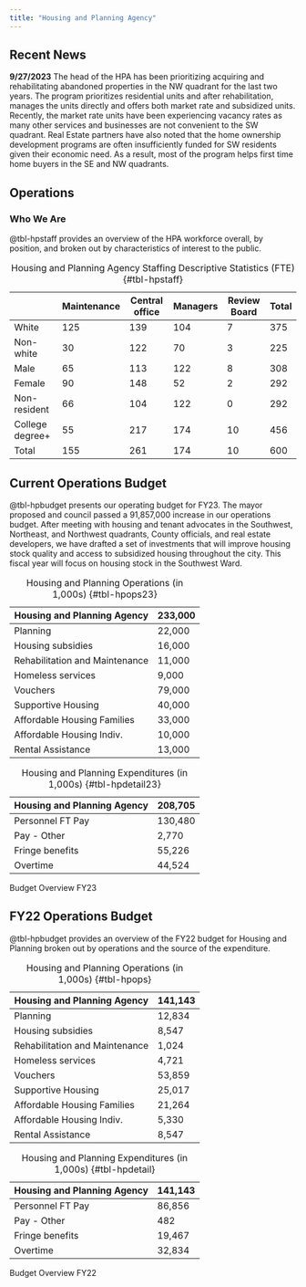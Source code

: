 ```yaml
---
title: "Housing and Planning Agency"
---
```


<!---#
## Misson Statement

The City of Hopetopia's Housing and Planning Agency's mission is to build back better by making our communities and housing more sustainable and affordable for all. Our vision will be to improve the lives of our residents by vowing to create more affordable, diverse and sustainable housing especially in the South Ward. For our stakeholders we promise a strong public engagement strategy which will include regularly scheduled meetings in which their input will be vital to our strategy and success. Overall, through our mission we promise to invest the surplus money budgeted to us for FY22 responsibly to deliver strong results for the community we serve.
--->

## Recent News

<!---#
::: callout-note
**10/6/2022** In conjunction with city-wide efforts to improve services, the Housing and Planning Agency has identified three performance goals that it will begin tracking and reporting publicly. 1. A reduction in the number of grants that take longer than 3 months to process. 2. A reduction in the share of maintenance complaints that take longer than 2 weeks to process. 3. An increase in the ratio of eligible residents to available units that are affordable.
:::
--->

::: callout-note
**9/27/2023** The head of the HPA has been prioritizing acquiring and rehabilitating abandoned properties in the NW quadrant for the last two years. The program prioritizes residential units and after rehabilitation, manages the units directly and offers both market rate and subsidized units. Recently, the market rate units have been experiencing vacancy rates as many other services and businesses are not convenient to the SW quadrant. Real Estate partners have also noted that the home ownership development programs are often insufficiently funded for SW residents given their economic need. As a result, most of the program helps first time home buyers in the SE and NW quadrants.
:::


## Operations

### Who We Are

@tbl-hpstaff provides an overview of the HPA workforce overall, by position, and broken out by characteristics of interest to the public.

|                 | Maintenance | Central office | Managers | Review Board | Total |
|-----------------|-------------|----------------|----------|--------------|-------|
| White           | 125         | 139            | 104      | 7            | 375   |
| Non-white       | 30          | 122            | 70       | 3            | 225   |
| Male            | 65          | 113            | 122      | 8            | 308   |
| Female          | 90          | 148            | 52       | 2            | 292   |
| Non-resident    | 66          | 104            | 122      | 0            | 292   |
| College degree+ | 55          | 217            | 174      | 10           | 456   |
| Total           | 155         | 261            | 174      | 10           | 600   |

: Housing and Planning Agency Staffing Descriptive Statistics (FTE) {#tbl-hpstaff}

<!---# ### How We're Doing

@tbl-hpperf summarizes our preliminary performance assessment on our newly adopted performance metrics separately by ward. City-wide, we process 1,200 grants per year and 2,000 code enforcement calls per year.

|                                         | NW   | SW   | NE   | SE   |
|-----------------------------------------|------|------|------|------|
| Eligible resident:Affordable unit ratio | 80:1 | 25:1 | 35:1 | 60:1 |
| Number of grants \< 3 month delay       | 150  | 375  | 120  | 235  |
| Maintenance calls \< 2 week response    | 120  | 300  | 250  | 20   |

: Housing and Planning Agency Performance Indicators by Ward {#tbl-hpperf}

--->

## Current Operations Budget

@tbl-hpbudget presents our operating budget for FY23. The mayor proposed and council passed a 91,857,000 increase in our operations budget. After meeting with housing and tenant advocates in the Southwest, Northeast, and Northwest quadrants, County officials, and real estate developers, we have drafted a set of investments that will improve housing stock quality and access to subsidized housing throughout the city. This fiscal year will focus on housing stock in the Southwest Ward.

::: {#tbl-hpbudget23 layout-ncol="2"}
| Housing and Planning Agency    | 233,000 |
|--------------------------------|---------|
| Planning                       | 22,000  |
| Housing subsidies              | 16,000  |
| Rehabilitation and Maintenance | 11,000   |
| Homeless services              | 9,000   |
| Vouchers                       | 79,000  |
| Supportive Housing             | 40,000  |
| Affordable Housing Families    | 33,000  |
| Affordable Housing Indiv.      | 10,000   |
| Rental Assistance              | 13,000  |

: Housing and Planning Operations (in 1,000s) {#tbl-hpops23}

| Housing and Planning Agency | 208,705 |
|-----------------------------|---------|
| Personnel FT Pay            | 130,480 |
| Pay - Other                 | 2,770   |
| Fringe benefits             | 55,226  |
| Overtime                    | 44,524  |

: Housing and Planning Expenditures (in 1,000s) {#tbl-hpdetail23}

Budget Overview FY23
:::

## FY22 Operations Budget

@tbl-hpbudget provides an overview of the FY22 budget for Housing and Planning broken out by operations and the source of the expenditure.

::: {#tbl-hpbudget layout-ncol="2"}
| Housing and Planning Agency    | 141,143 |
|--------------------------------|---------|
| Planning                       | 12,834  |
| Housing subsidies              | 8,547   |
| Rehabilitation and Maintenance | 1,024   |
| Homeless services              | 4,721   |
| Vouchers                       | 53,859  |
| Supportive Housing             | 25,017  |
| Affordable Housing Families    | 21,264  |
| Affordable Housing Indiv.      | 5,330   |
| Rental Assistance              | 8,547   |

: Housing and Planning Operations (in 1,000s) {#tbl-hpops}

| Housing and Planning Agency | 141,143 |
|-----------------------------|---------|
| Personnel FT Pay            | 86,856  |
| Pay - Other                 | 482     |
| Fringe benefits             | 19,467  |
| Overtime                    | 32,834  |

: Housing and Planning Expenditures (in 1,000s) {#tbl-hpdetail}

Budget Overview FY22
:::
